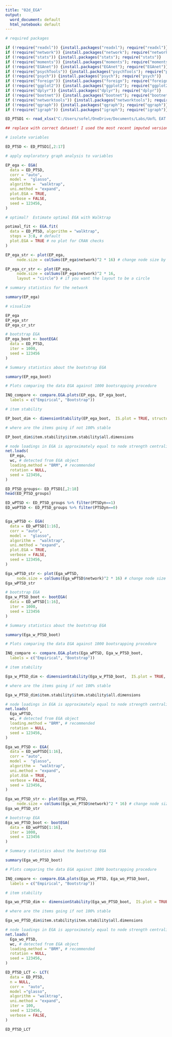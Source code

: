 ```yaml
---
title: "02d_EGA"
output:
  word_document: default
  html_notebook: default
---
```


```r
# required packages

if (!require("readxl")) {install.packages("readxl"); require("readxl")}
if (!require("network")) {install.packages("network"); require("network")}
if (!require("stats")) {install.packages("stats"); require("stats")}
if (!require("moments")) {install.packages("moments"); require("moments")}
if (!require("EGAnet")) {install.packages("EGAnet"); require("EGAnet")}
if (!require("psychTools")) {install.packages("psychTools"); require("psychTools")}
if (!require("psych")) {install.packages("psych"); require("psych")}
if (!require("foreign")) {install.packages("foreign"); require("foreign")}
if (!require("ggplot2")) {install.packages("ggplot2"); require("ggplot2")}
if (!require("dplyr")) {install.packages("dplyr"); require("dplyr")}
if (!require("bootnet")) {install.packages("bootnet"); require("bootnet")}
if (!require("networktools")) {install.packages("networktools"); require("networktools")}
if (!require("qgraph")) {install.packages("qgraph"); require("qgraph")}
if (!require("igraph")) {install.packages("igraph"); require("igraph")}
```

```r

ED_PTSD1 <- read_xlsx("C:/Users/sofel/OneDrive/Documents/Labs/UofL EAT Lab/ED_ptsd/SLEEPPTSDEDS_imputed_11-21-23.xlsx") # N 1008

## replace with correct dataset! I used the most recent imputed version that I had from 11-21-23

# isolate variables

ED_PTSD <- ED_PTSD1[,2:17]
```

```r

# apply exploratory graph analysis to variables

EP_ega <- EGA(
  data = ED_PTSD,
  corr = "auto", 
  model =  "glasso", 
  algorithm =  "walktrap",
  uni.method = "expand", 
  plot.EGA = TRUE,
  verbose = FALSE, 
  seed = 123456,
)

# optimal?  Estimate optimal EGA with Walktrap

potimal_fit <- EGA.fit(
  data = ED_PTSD, algorithm = "walktrap",
  steps = 3:8, # default
  plot.EGA = TRUE # no plot for CRAN checks
)

EP_ega_str <- plot(EP_ega, 
     node.size = colSums(EP_ega$network)^2 * 16) # change node size by strength

EP_ega_cr_str <- plot(EP_ega, 
     node.size = colSums(EP_ega$network)^2 * 16, 
     layout = "circle") # if you want the layout to be a circle

# summary statistics for the network

summary(EP_ega)

# visualize

EP_ega
EP_ega_str
EP_ega_cr_str

# bootstrap EGA
EP_ega_boot <- bootEGA(
  data = ED_PTSD, 
  iter = 1000,
  seed = 123456
)

# Summary statistics about the bootstrap EGA

summary(EP_ega_boot)

# Plots comparing the data EGA against 1000 bootsrapping procedure

INQ_compare <- compare.EGA.plots(EP_ega, EP_ega_boot,
  labels = c("Empirical", "Bootstrap"))

# item stability

EP_boot_dim <- dimensionStability(EP_ega_boot,  IS.plot = TRUE, structure = NULL)

# where are the items going if not 100% stable

EP_boot_dim$item.stability$item.stability$all.dimensions

# node loadings in EGA is approximately equal to node strength centrality 
net.loads(
  EP_ega,
  wc, # detected from EGA object
  loading.method = "BRM", # recommended
  rotation = NULL,
  seed = 123456,
)
```


```r
ED_PTSD_groups<- ED_PTSD1[,2:18]
head(ED_PTSD_groups)

ED_wPTSD <- ED_PTSD_groups %>% filter(PTSDyn==1)
ED_woPTSD <- ED_PTSD_groups %>% filter(PTSDyn==0)


Ega_wPTSD <- EGA(
  data = ED_wPTSD[1:16],
  corr = "auto", 
  model =  "glasso", 
  algorithm =  "walktrap",
  uni.method = "expand", 
  plot.EGA = TRUE,
  verbose = FALSE, 
  seed = 123456,
)

Ega_wPTSD_str <- plot(Ega_wPTSD, 
     node.size = colSums(Ega_wPTSD$network)^2 * 16) # change node size by strength
Ega_wPTSD_str

# bootstrap EGA
Ega_w_PTSD_boot <- bootEGA(
  data = ED_wPTSD[1:16], 
  iter = 1000,
  seed = 123456
)

# Summary statistics about the bootstrap EGA

summary(Ega_w_PTSD_boot)

# Plots comparing the data EGA against 1000 bootsrapping procedure

INQ_compare <- compare.EGA.plots(Ega_wPTSD, Ega_w_PTSD_boot,
  labels = c("Empirical", "Bootstrap"))

# item stability

Ega_w_PTSD_dim <- dimensionStability(Ega_w_PTSD_boot,  IS.plot = TRUE, structure = NULL)

# where are the items going if not 100% stable

Ega_w_PTSD_dim$item.stability$item.stability$all.dimensions

# node loadings in EGA is approximately equal to node strength centrality 
net.loads(
  Ega_wPTSD,
  wc, # detected from EGA object
  loading.method = "BRM", # recommended
  rotation = NULL,
  seed = 123456,
)
```


```r
Ega_wo_PTSD <- EGA(
  data = ED_woPTSD[1:16],
  corr = "auto", 
  model =  "glasso", 
  algorithm =  "walktrap",
  uni.method = "expand", 
  plot.EGA = TRUE,
  verbose = FALSE, 
  seed = 123456,
)

Ega_wo_PTSD_str <- plot(Ega_wo_PTSD, 
     node.size = colSums(Ega_wo_PTSD$network)^2 * 16) # change node size by strength
Ega_wo_PTSD_str

# bootstrap EGA
Ega_wo_PTSD_boot <- bootEGA(
  data = ED_woPTSD[1:16], 
  iter = 1000,
  seed = 123456
)

# Summary statistics about the bootstrap EGA

summary(Ega_wo_PTSD_boot)

# Plots comparing the data EGA against 1000 bootsrapping procedure

INQ_compare <- compare.EGA.plots(Ega_wo_PTSD, Ega_wo_PTSD_boot,
  labels = c("Empirical", "Bootstrap"))

# item stability

Ega_wo_PTSD_dim <- dimensionStability(Ega_wo_PTSD_boot,  IS.plot = TRUE, structure = NULL)

# where are the items going if not 100% stable

Ega_wo_PTSD_dim$item.stability$item.stability$all.dimensions

# node loadings in EGA is approximately equal to node strength centrality 
net.loads(
  Ega_wo_PTSD,
  wc, # detected from EGA object
  loading.method = "BRM", # recommended
  rotation = NULL,
  seed = 123456,
)
```

```r

ED_PTSD_LCT <- LCT(
  data = ED_PTSD,
  n = NULL,
  corr =  "auto", 
  model ="glasso", 
  algorithm = "walktrap",
  uni.method = "expand",
  iter = 100,
  seed = 123456,
  verbose = FALSE,
)

ED_PTSD_LCT
```

